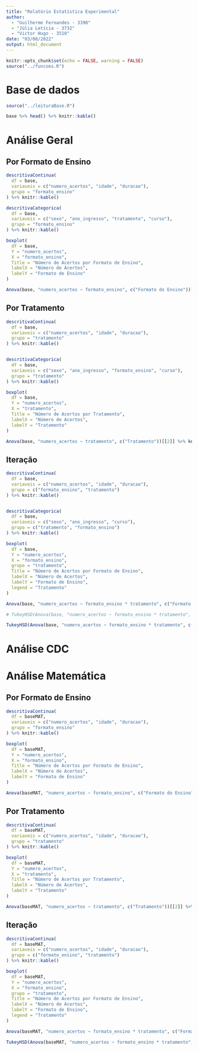 ---
title: "Relatório Estatística Experimental"
author: 
  - "Guilherme Fernandes - 3398"
  - "Júlia Letícia - 3732"
  - "Victor Hugo - 3510"
date: "03/08/2022"
output: html_document
---

```{r setup, include=FALSE}
knitr::opts_chunk$set(echo = FALSE, warning = FALSE)
source("../funcoes.R")
```

# Base de dados

```{r, include=FALSE, echo=FALSE}
source("../leituraBase.R")
```

```{r, echo=FALSE, fig.align='center'}
base %>% head() %>% knitr::kable()
```


# Análise Geral

## Por Formato de Ensino

```{r, echo=FALSE}
descritivaContinua(
  df = base, 
  variaveis = c("numero_acertos", "idade", "duracao"),
  grupo = "formato_ensino"
) %>% knitr::kable()

descritivaCategorica(
  df = base,
  variaveis = c("sexo", "ano_ingresso", "tratamento", "curso"),
  grupo = "formato_ensino"
) %>% knitr::kable()
```

```{r, echo=FALSE, fig.align='center'}
boxplot(
  df = base,
  Y = "numero_acertos",
  X = "formato_ensino",
  Title = "Número de Acertos por Formato de Ensino",
  labelX = "Número de Acertos",
  labelY = "Formato de Ensino"
)
```

```{r, echo=FALSE}
Anova(base, "numero_acertos ~ formato_ensino", c("Formato do Ensino"))[[2]] %>% knitr::kable()
```


## Por Tratamento

```{r, echo=FALSE}
descritivaContinua(
  df = base, 
  variaveis = c("numero_acertos", "idade", "duracao"),
  grupo = "tratamento"
) %>% knitr::kable()


descritivaCategorica(
  df = base,
  variaveis = c("sexo", "ano_ingresso", "formato_ensino", "curso"),
  grupo = "tratamento"
) %>% knitr::kable()
```

```{r, echo=FALSE}
boxplot(
  df = base,
  Y = "numero_acertos",
  X = "tratamento",
  Title = "Número de Acertos por Tratamento",
  labelX = "Número de Acertos",
  labelY = "Tratamento"
)
```

```{r, echo=FALSE}
Anova(base, "numero_acertos ~ tratamento", c("Tratamento"))[[2]] %>% knitr::kable()
```

## Iteração

```{r, echo=FALSE}
descritivaContinua(
  df = base, 
  variaveis = c("numero_acertos", "idade", "duracao"),
  grupo = c("formato_ensino", "tratamento")
) %>% knitr::kable()


descritivaCategorica(
  df = base,
  variaveis = c("sexo", "ano_ingresso", "curso"),
  grupo = c("tratamento", "formato_ensino")
) %>% knitr::kable()
```

```{r, echo=FALSE, fig.align='center'}
boxplot(
  df = base,
  Y = "numero_acertos",
  X = "formato_ensino",
  grupo = "tratamento",
  Title = "Número de Acertos por Formato de Ensino",
  labelX = "Número de Acertos",
  labelY = "Formato de Ensino",
  legend = "Tratamento"
)
```

```{r, echo=FALSE}
Anova(base, "numero_acertos ~ formato_ensino * tratamento", c("Formato do Ensino", "Tratamento", "Formato do Ensino : Tratamento"))[[2]] %>% knitr::kable()
```

```{r, echo=FALSE}
# TukeyHSD(Anova(base, "numero_acertos ~ formato_ensino * tratamento", c("Formato do Ensino", "Tratamento", "Formato do Ensino : Tratamento"))[[1]])$`formato_ensino:tratamento`
```

```{r, echo=FALSE}
TukeyHSD(Anova(base, "numero_acertos ~ formato_ensino * tratamento", c("Formato do Ensino", "Tratamento", "Formato do Ensino : Tratamento"))[[1]])$`tratamento`
```

# Análise CDC



# Análise Matemática

## Por Formato de Ensino

```{r, echo=FALSE}
descritivaContinua(
  df = baseMAT, 
  variaveis = c("numero_acertos", "idade", "duracao"),
  grupo = "formato_ensino"
) %>% knitr::kable()
```

```{r, echo=FALSE, fig.align='center'}
boxplot(
  df = baseMAT,
  Y = "numero_acertos",
  X = "formato_ensino",
  Title = "Número de Acertos por Formato de Ensino",
  labelX = "Número de Acertos",
  labelY = "Formato de Ensino"
)
```

```{r, echo=FALSE}
Anova(baseMAT, "numero_acertos ~ formato_ensino", c("Formato do Ensino"))[[2]] %>% knitr::kable()
```


## Por Tratamento

```{r, echo=FALSE}
descritivaContinua(
  df = baseMAT, 
  variaveis = c("numero_acertos", "idade", "duracao"),
  grupo = "tratamento"
) %>% knitr::kable()
```

```{r, echo=FALSE}
boxplot(
  df = baseMAT,
  Y = "numero_acertos",
  X = "tratamento",
  Title = "Número de Acertos por Tratamento",
  labelX = "Número de Acertos",
  labelY = "Tratamento"
)
```


```{r, echo=FALSE}
Anova(baseMAT, "numero_acertos ~ tratamento", c("Tratamento"))[[2]] %>% knitr::kable()
```

## Iteração

```{r, echo=FALSE}
descritivaContinua(
  df = baseMAT, 
  variaveis = c("numero_acertos", "idade", "duracao"),
  grupo = c("formato_ensino", "tratamento")
) %>% knitr::kable()
```

```{r, echo=FALSE, fig.align='center'}
boxplot(
  df = baseMAT,
  Y = "numero_acertos",
  X = "formato_ensino",
  grupo = "tratamento",
  Title = "Número de Acertos por Formato de Ensino",
  labelX = "Número de Acertos",
  labelY = "Formato de Ensino",
  legend = "Tratamento"
)
```

```{r, echo=FALSE}
Anova(baseMAT, "numero_acertos ~ formato_ensino * tratamento", c("Formato do Ensino", "Tratamento", "Formato do Ensino : Tratamento"))[[2]] %>% knitr::kable()
```

```{r, echo=FALSE}
TukeyHSD(Anova(baseMAT, "numero_acertos ~ formato_ensino * tratamento", c("Formato do Ensino", "Tratamento", "Formato do Ensino : Tratamento"))[[1]])$`tratamento`
```

